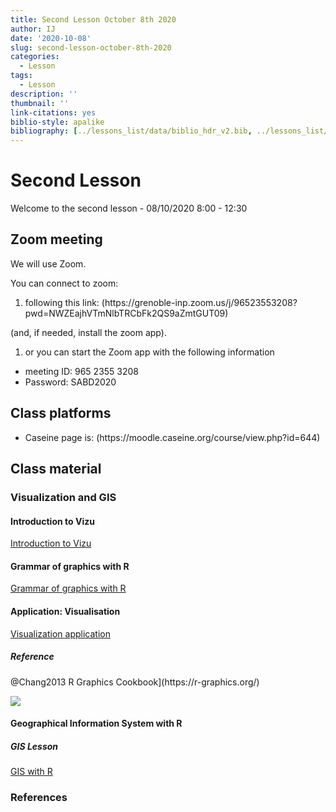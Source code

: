 ```yaml
---
title: Second Lesson October 8th 2020
author: IJ
date: '2020-10-08'
slug: second-lesson-october-8th-2020
categories:
  - Lesson
tags:
  - Lesson
description: ''
thumbnail: ''
link-citations: yes
biblio-style: apalike
bibliography: [../lessons_list/data/biblio_hdr_v2.bib, ../lessons_list/data/Liste_Publi3.bib, ../lessons_list/data/biblio_SABD.bib]
---
```


# Second Lesson

Welcome to the second lesson - 08/10/2020 8:00 - 12:30

## Zoom meeting

We will use Zoom.

You can connect to zoom:

1. following this link: (https://grenoble-inp.zoom.us/j/96523553208?pwd=NWZEajhVTmNlbTRCbFk2QS9aZmtGUT09)

(and, if needed, install the zoom app).

1. or you can start the Zoom app with the following information
  + meeting ID: 965 2355 3208
  + Password: SABD2020

## Class platforms

- Caseine page is: (https://moodle.caseine.org/course/view.php?id=644)


## Class material

### Visualization and GIS

#### Introduction to Vizu

[Introduction to Vizu](/Data-pdf/lesson_1.1_Vizu.pdf)

#### Grammar of graphics with R

[Grammar of graphics with R](../../lessons_list/lesson_1.2_Grammar)

#### Application: Visualisation

[Visualization application](../../lessons_list/lesson_1.3_Application)

##### Reference

@Chang2013  R Graphics Cookbook](https://r-graphics.org/)

![](/Data-pdf/RgraphicCookbook.jpg)

#### Geographical Information System with R

##### GIS Lesson

[GIS with R](../../lessons_list/lesson_2_GIS)


### References
